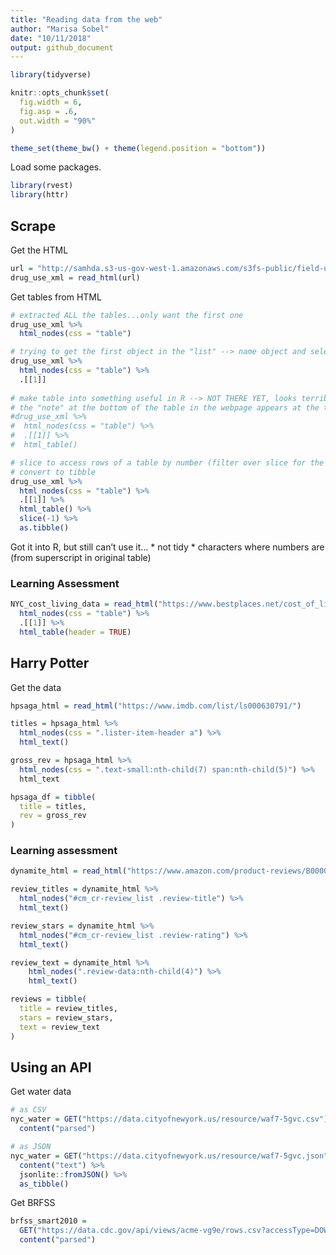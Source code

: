 ```yaml
---
title: "Reading data from the web"
author: "Marisa Sobel"
date: "10/11/2018"
output: github_document
---
```


```r
library(tidyverse)

knitr::opts_chunk$set(
  fig.width = 6,
  fig.asp = .6,
  out.width = "90%"
)

theme_set(theme_bw() + theme(legend.position = "bottom"))
```

Load some packages.

```r
library(rvest)
library(httr)
```

## Scrape 

Get the HTML

```r
url = "http://samhda.s3-us-gov-west-1.amazonaws.com/s3fs-public/field-uploads/2k15StateFiles/NSDUHsaeShortTermCHG2015.htm"
drug_use_xml = read_html(url)
```

Get tables from HTML

```r
# extracted ALL the tables...only want the first one
drug_use_xml %>% 
  html_nodes(css = "table")

# trying to get the first object in the "list" --> name object and select first element in the list
drug_use_xml %>% 
  html_nodes(css = "table") %>% 
  .[[1]]
  
# make table into something useful in R --> NOT THERE YET, looks terrible 
# the "note" at the bottom of the table in the webpage appears at the top of the table in every column
#drug_use_xml %>% 
#  html_nodes(css = "table") %>% 
#  .[[1]] %>% 
#  html_table()

# slice to access rows of a table by number (filter over slice for the most part)
# convert to tibble
drug_use_xml %>% 
  html_nodes(css = "table") %>% 
  .[[1]] %>% 
  html_table() %>% 
  slice(-1) %>% 
  as.tibble()
```

Got it into R, but still can't use it...
* not tidy
* characters where numbers are (from superscript in original table)

### Learning Assessment

```r
NYC_cost_living_data = read_html("https://www.bestplaces.net/cost_of_living/city/new_york/new_york") %>% 
  html_nodes(css = "table") %>% 
  .[[1]] %>% 
  html_table(header = TRUE)
```


## Harry Potter

Get the data

```r
hpsaga_html = read_html("https://www.imdb.com/list/ls000630791/")

titles = hpsaga_html %>% 
  html_nodes(css = ".lister-item-header a") %>% 
  html_text()

gross_rev = hpsaga_html %>% 
  html_nodes(css = ".text-small:nth-child(7) span:nth-child(5)") %>% 
  html_text

hpsaga_df = tibble(
  title = titles, 
  rev = gross_rev
)
```

### Learning assessment

```r
dynamite_html = read_html("https://www.amazon.com/product-reviews/B00005JNBQ/ref=cm_cr_arp_d_viewopt_rvwer?ie=UTF8&reviewerType=avp_only_reviews&sortBy=recent&pageNumber=1")

review_titles = dynamite_html %>%
  html_nodes("#cm_cr-review_list .review-title") %>%
  html_text()

review_stars = dynamite_html %>%
  html_nodes("#cm_cr-review_list .review-rating") %>%
  html_text()

review_text = dynamite_html %>%
    html_nodes(".review-data:nth-child(4)") %>%
    html_text()

reviews = tibble(
  title = review_titles,
  stars = review_stars,
  text = review_text
)
```


## Using an API

Get water data

```r
# as CSV
nyc_water = GET("https://data.cityofnewyork.us/resource/waf7-5gvc.csv") %>% 
  content("parsed")

# as JSON
nyc_water = GET("https://data.cityofnewyork.us/resource/waf7-5gvc.json") %>% 
  content("text") %>%
  jsonlite::fromJSON() %>%
  as_tibble()
```

Get BRFSS

```r
brfss_smart2010 = 
  GET("https://data.cdc.gov/api/views/acme-vg9e/rows.csv?accessType=DOWNLOAD") %>% 
  content("parsed")
```




